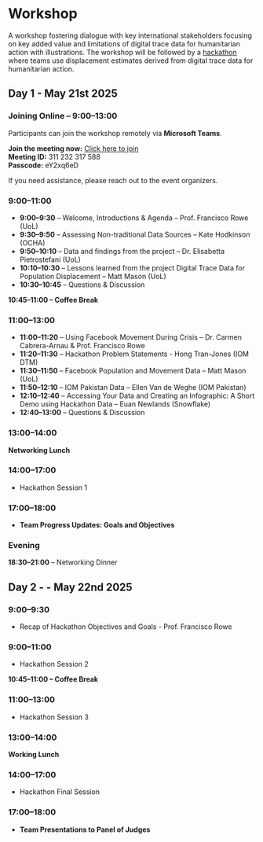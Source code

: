 # Workshop {#sec-workshop .unnumbered}

A workshop fostering dialogue with key international stakeholders focusing on key added value and limitations of digital trace data for humanitarian action with illustrations. The workshop will be followed by a [hackathon](https://pietrostefani.github.io/pop-displacement-disaster/hackathon.html) where teams use displacement estimates derived from digital trace data for humanitarian action.

## Day 1 - May 21st 2025

### Joining Online – 9:00–13:00

Participants can join the workshop remotely via **Microsoft Teams**.

**Join the meeting now:** [Click here to join](https://teams.microsoft.com/l/meetup-join/311232317588)\
**Meeting ID:** 311 232 317 588\
**Passcode:** eY2xq6eD

If you need assistance, please reach out to the event organizers.

### 9:00–11:00

-   **9:00–9:30** – Welcome, Introductions & Agenda – Prof. Francisco Rowe (UoL)
-   **9:30–9:50** – Assessing Non-traditional Data Sources – Kate Hodkinson (OCHA)\
-   **9:50–10:10** – Data and findings from the project – Dr. Elisabetta Pietrostefani (UoL)
-   **10:10–10:30** – Lessons learned from the project Digital Trace Data for Population Displacement – Matt Mason (UoL)
-   **10:30–10:45** – Questions & Discussion

::: {style="text-align: left;"}
<strong>10:45–11:00 – Coffee Break</strong>
:::

### 11:00–13:00

-   **11:00–11:20** – Using Facebook Movement During Crisis – Dr. Carmen Cabrera-Arnau & Prof. Francisco Rowe\
-   **11:20–11:30** – Hackathon Problem Statements - Hong Tran-Jones (IOM DTM)
-   **11:30–11:50** – Facebook Population and Movement Data – Matt Mason (UoL)
-   **11:50–12:10** – IOM Pakistan Data – Ellen Van de Weghe (IOM Pakistan)
-   **12:10–12:40** – Accessing Your Data and Creating an Infographic: A Short Demo using Hackathon Data – Euan Newlands (Snowflake)
-   **12:40–13:00** – Questions & Discussion

### 13:00–14:00

**Networking Lunch**

### 14:00–17:00

-   Hackathon Session 1

### 17:00–18:00

-   **Team Progress Updates: Goals and Objectives**

### Evening

**18:30–21:00** – Networking Dinner

## Day 2 - - May 22nd 2025

### 9:00–9:30

-   Recap of Hackathon Objectives and Goals - Prof. Francisco Rowe

### 9:00–11:00

-   Hackathon Session 2

::: {style="text-align: left;"}
<strong>10:45–11:00 – Coffee Break</strong>
:::

### 11:00–13:00

-   Hackathon Session 3

### 13:00–14:00

**Working Lunch**

### 14:00–17:00

-   Hackathon Final Session

### 17:00–18:00

-   **Team Presentations to Panel of Judges**
